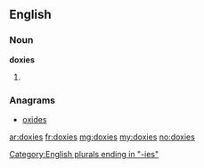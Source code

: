 ==English==

===Noun===
'''doxies'''

# {{plural of|doxy}}

===Anagrams===
* [[oxides#English|oxides]]

[[Category:English plurals ending in "-ies"]]

[[ar:doxies]]
[[fr:doxies]]
[[mg:doxies]]
[[my:doxies]]
[[no:doxies]]
